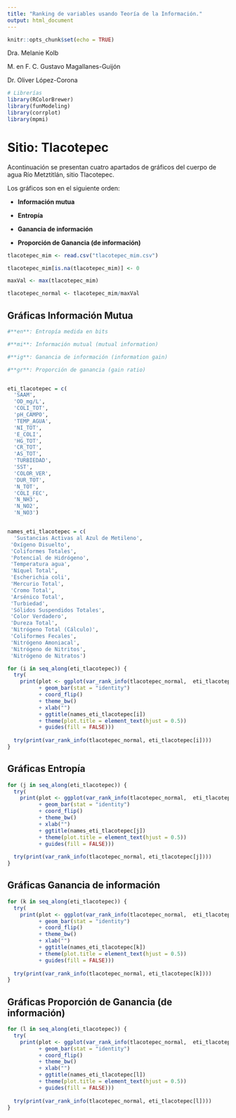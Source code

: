 ```yaml
---
title: "Ranking de variables usando Teoría de la Información."
output: html_document
---
```


```r
knitr::opts_chunk$set(echo = TRUE)
```

Dra. Melanie Kolb

M. en F. C. Gustavo Magallanes-Guijón

Dr. Oliver López-Corona

```r
# Librerías
library(RColorBrewer) 
library(funModeling)
library(corrplot)
library(mpmi)

```


# Sitio: Tlacotepec

Acontinuación se presentan cuatro apartados de gráficos del cuerpo de agua Río Metztitlán, sitio Tlacotepec.

Los gráficos son en el siguiente orden:

* **Información mutua**

* **Entropía**

* **Ganancia de información**

* **Proporción de Ganancia (de información)**

```r
tlacotepec_mim <- read.csv("tlacotepec_mim.csv")

tlacotepec_mim[is.na(tlacotepec_mim)] <- 0

maxVal <- max(tlacotepec_mim)

tlacotepec_normal <- tlacotepec_mim/maxVal
```
## Gráficas Información Mutua

```r
#**en**: Entropía medida en bits

#**mi**: Información mutual (mutual information)

#**ig**: Ganancia de información (information gain)

#**gr**: Proporción de ganancia (gain ratio)


eti_tlacotepec = c(
  'SAAM', 
  'OD_mg/L', 
  'COLI_TOT', 
  'pH_CAMPO', 
  'TEMP_AGUA', 
  'NI_TOT',
  'E_COLI', 
  'HG_TOT', 
  'CR_TOT', 
  'AS_TOT', 
  'TURBIEDAD', 
  'SST', 
  'COLOR_VER',
  'DUR_TOT', 
  'N_TOT', 
  'COLI_FEC', 
  'N_NH3', 
  'N_NO2', 
  'N_NO3')


names_eti_tlacotepec = c(
  'Sustancias Activas al Azul de Metileno',
 'Oxígeno Disuelto',
 'Coliformes Totales',
 'Potencial de Hidrógeno',
 'Temperatura agua',
 'Níquel Total',
 'Escherichia coli',
 'Mercurio Total',
 'Cromo Total',
 'Arsénico Total',
 'Turbiedad',
 'Sólidos Suspendidos Totales',
 'Color Verdadero',
 'Dureza Total',
 'Nitrógeno Total (Cálculo)',
 'Coliformes Fecales',
 'Nitrógeno Amoniacal',
 'Nitrógeno de Nitritos',
 'Nitrógeno de Nitratos')
```
```r
for (i in seq_along(eti_tlacotepec)) {
  try(
    print(plot <- ggplot(var_rank_info(tlacotepec_normal,  eti_tlacotepec[i]), aes(x = reorder(var, mi),y = mi, fill = var))
          + geom_bar(stat = "identity") 
          + coord_flip() 
          + theme_bw() 
          + xlab("") 
          + ggtitle(names_eti_tlacotepec[i])
          + theme(plot.title = element_text(hjust = 0.5))
          + guides(fill = FALSE)))
  
  try(print(var_rank_info(tlacotepec_normal, eti_tlacotepec[i])))
}

```
## Gráficas Entropía
```r
for (j in seq_along(eti_tlacotepec)) {
  try(
    print(plot <- ggplot(var_rank_info(tlacotepec_normal,  eti_tlacotepec[j]), aes(x = reorder(var, en),y = en, fill = var))
          + geom_bar(stat = "identity") 
          + coord_flip() 
          + theme_bw() 
          + xlab("") 
          + ggtitle(names_eti_tlacotepec[j])
          + theme(plot.title = element_text(hjust = 0.5))
          + guides(fill = FALSE)))
  
  try(print(var_rank_info(tlacotepec_normal, eti_tlacotepec[j])))
}

```

## Gráficas Ganancia de información
```r
for (k in seq_along(eti_tlacotepec)) {
  try(
    print(plot <- ggplot(var_rank_info(tlacotepec_normal,  eti_tlacotepec[k]), aes(x = reorder(var, ig),y = ig, fill = var))
          + geom_bar(stat = "identity") 
          + coord_flip() 
          + theme_bw() 
          + xlab("") 
          + ggtitle(names_eti_tlacotepec[k])
          + theme(plot.title = element_text(hjust = 0.5))
          + guides(fill = FALSE)))
  
  try(print(var_rank_info(tlacotepec_normal, eti_tlacotepec[k])))
}

```

## Gráficas Proporción de Ganancia (de información)
```r
for (l in seq_along(eti_tlacotepec)) {
  try(
    print(plot <- ggplot(var_rank_info(tlacotepec_normal,  eti_tlacotepec[l]), aes(x = reorder(var, gr),y = gr, fill = var))
          + geom_bar(stat = "identity") 
          + coord_flip() 
          + theme_bw() 
          + xlab("") 
          + ggtitle(names_eti_tlacotepec[l])
          + theme(plot.title = element_text(hjust = 0.5))
          + guides(fill = FALSE)))
  
  try(print(var_rank_info(tlacotepec_normal, eti_tlacotepec[l])))
}

```